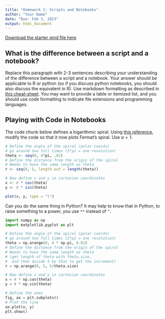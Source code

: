 ```yaml
---
title: "Homework 1: Scripts and Notebooks"
author: "Your Name"
date: "Due: Feb 3, 2023"
output: html_document
---
```


[Download the starter qmd file here](homework/01-scripts-notebooks.qmd)

## What is the difference between a script and a notebook?

Replace this paragraph with 2-3 sentences describing your understanding of the difference between a script and a notebook. Your answer should be applicable to R or python (so if you discuss python notebooks, you should also discuss the equivalent in R). Use markdown formatting as described in [this cheat-sheet](https://www.rstudio.com/wp-content/uploads/2015/02/rmarkdown-cheatsheet.pdf). You may want to provide a table or itemized list, and you should use code formatting to indicate file extensions and programming languages.


## Playing with Code in Notebooks

The code chunk below defines a logarithmic spiral. 
Using [this reference](https://mathworld.wolfram.com/ArchimedeanSpiral.html), modify the code so that it now plots Fermat's spiral. Use $a = 1$.

```r
# Define the angle of the spiral (polar coords)
# go around two full times (2*pi = one revolution)
theta <- seq(0, 4*pi, .01) 
# Define the distance from the origin of the spiral
# Needs to have the same length as theta
r <- seq(0, 5, length.out = length(theta))

# Now define x and y in cartesian coordinates
x <- r * cos(theta)
y <- r * sin(theta)

plot(x, y, type = "l")
```

Can you do the same thing in Python? It may help to know that in Python, to raise something to a power, you use `**` instead of `^`. 


```python
import numpy as np
import matplotlib.pyplot as plt

# Define the angle of the spiral (polar coords)
# go around two full times (2*pi = one revolution)
theta = np.arange(0, 4 * np.pi, 0.01)
# Define the distance from the origin of the spiral
# Needs to have the same length as theta 
# (get length of theta with theta.size, 
#  and then divide 5 by that to get the increment)
r = np.arange(0, 5, 5/theta.size)

# Now define x and y in cartesian coordinates
x = r * np.cos(theta)
y = r * np.sin(theta)

# Define the axes
fig, ax = plt.subplots()
# Plot the line
ax.plot(x, y)
plt.show()
```
